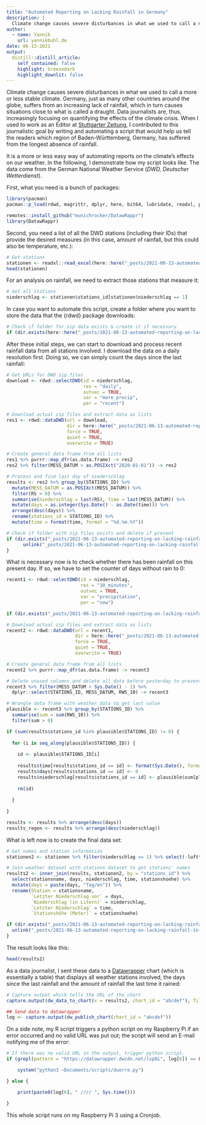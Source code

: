 ```yaml
---
title: "Automated Reporting on Lacking Rainfall in Germany"
description: |
  Climate change causes severe disturbances in what we used to call a more or less stable climate.
author:
  - name: Yannik
    url: yannikbuhl.de
date: 06-13-2021
output:
  distill::distill_article:
    self_contained: false
    highlight: breezedark
    highlight_downlit: false
---
```


Climate change causes severe disturbances in what we used to call a more or less stable climate. Germany, just as many other countries around the globe, suffers from an increasing lack of rainfall, which in turn causes situations close to what is called a draught. Data journalists are, thus, increasingly focusing on quantifying the effects of the climate crisis. When I used to work as an Editor at [Stuttgarter Zeitung](www.stuttgarter-zeitung.de), I contributed to this journalistic goal by writing and automating a script that would help us tell the readers which region of Baden-Württemberg, Germany, has suffered from the longest absence of rainfall. 

It is a more or less easy way of automating reports on the climate's effects on our weather. In the following, I demonstrate how my script looks like. The data come from the German National Weather Service (*DWD, Deutscher Wetterdienst*).

First, what you need is a bunch of packages:

```r
library(pacman)
pacman::p_load(rdwd, magrittr, dplyr, here, bit64, lubridate, readxl, purrr, backports, remotes)
```

```r
remotes::install_github("munichrocker/DatawRappr")
library(DatawRappr)
```

Second, you need a list of all the DWD stations (including their IDs) that provide the desired measures (in this case, amount of rainfall, but this could also be temperature, etc.):

```r
# Get stations
stationen <- readxl::read_excel(here::here("_posts/2021-06-13-automated-reporting-on-lacking-rainfall-in-germany/stationen_bw.xlsx"))
head(stationen)
```

For an analysis on rainfall, we need to extract those stations that measure it:

```r
# Get all stations
niederschlag <- stationen$stations_id[stationen$niederschlag == 1]
```

In case you want to automate this script, create a folder where you want to store the data that the {rdwd} package downloads:

```r
# Check if folder for zip data exists & create it if necessary
if (dir.exists(here::here("_posts/2021-06-13-automated-reporting-on-lacking-rainfall-in-germany/wetter")) == FALSE) {dir.create(here::here("_posts/2021-06-13-automated-reporting-on-lacking-rainfall-in-germany/wetter"))}
```

After these initial steps, we can start to download and process recent rainfall data from all stations involved. I download the data on a daily resolution first. Doing so, we can simply count the days since the last rainfall:

```r
# Get URLs for DWD zip files
download <- rdwd::selectDWD(id = niederschlag, 
                            res = "daily", 
                            outvec = TRUE, 
                            var = "more_precip", 
                            per = "recent")

# Download actual zip files and extract data as lists
res1 <- rdwd::dataDWD(url = download, 
                      dir = here::here("_posts/2021-06-13-automated-reporting-on-lacking-rainfall-in-germany/wetter"), 
                      force = TRUE, 
                      quiet = TRUE, 
                      overwrite = TRUE)

# Create general data frame from all lists
res1 %>% purrr::map_dfr(as.data.frame) -> res2
res2 %>% filter(MESS_DATUM > as.POSIXct("2020-01-01")) -> res2

# Process and find last day of niederschlag
results <- res2 %>% group_by(STATIONS_ID) %>% 
  mutate(MESS_DATUM = as.POSIXct(MESS_DATUM)) %>% 
  filter(RS > 0) %>% 
  summarise(niederschlag = last(RS), time = last(MESS_DATUM)) %>% 
  mutate(days = as.integer(Sys.Date() - as.Date(time))) %>% 
  arrange(desc(days)) %>% 
  rename(stations_id = STATIONS_ID) %>% 
  mutate(time = format(time, format = "%d.%m.%Y"))

# Check if folder with zip files exists and delete if present
if (dir.exists("_posts/2021-06-13-automated-reporting-on-lacking-rainfall-in-germany/wetter") == TRUE) {
      unlink("_posts/2021-06-13-automated-reporting-on-lacking-rainfall-in-germany/wetter", recursive = TRUE)
}

```

What is necessary now is to check whether there has been rainfall on this present day. If so, we have to set the counter of days without rain to 0:

```r
recent1 <- rdwd::selectDWD(id = niederschlag, 
                           res = "10_minutes", 
                           outvec = TRUE, 
                           var = "precipitation", 
                           per = "now")

if (dir.exists("_posts/2021-06-13-automated-reporting-on-lacking-rainfall-in-germany/wetter") == FALSE) {dir.create("_posts/2021-06-13-automated-reporting-on-lacking-rainfall-in-germany/wetter")}

# Download actual zip files and extract data as lists
recent2 <- rdwd::dataDWD(url = recent1, 
                         dir = here::here("_posts/2021-06-13-automated-reporting-on-lacking-rainfall-in-germany/wetter"), 
                         force = TRUE, 
                         quiet = TRUE, 
                         overwrite = TRUE)

# Create general data frame from all lists
recent2 %>% purrr::map_dfr(as.data.frame) -> recent3

# Delete unused columns and delete all data before yesterday to prevent errors
recent3 %>% filter(MESS_DATUM > Sys.Date() - 1) %>% 
  dplyr::select(STATIONS_ID, MESS_DATUM, RWS_10) -> recent3

# Wrangle data frame with weather data to get last value
plausible <- recent3 %>% group_by(STATIONS_ID) %>% 
  summarise(sum = sum(RWS_10)) %>% 
  filter(sum > 0)

if (sum(results$stations_id %in% plausible$STATIONS_ID) != 0) {
  
  for (i in seq_along(plausible$STATIONS_ID)) {
    
    id <- plausible$STATIONS_ID[i]
    
    results$time[results$stations_id == id] <- format(Sys.Date(), format = "%d.%m.%Y")
    results$days[results$stations_id == id] <- 0
    results$niederschlag[results$stations_id == id] <- plausible$sum[plausible$STATIONS_ID == id]
    
    rm(id)
    
  }
  
}

results <- results %>% arrange(desc(days))
results_regen <- results %>% arrange(desc(niederschlag))

```

What is left now is to create the final data set:

```r
# Get names and station information
stationen2 <- stationen %>% filter(niederschlag == 1) %>% select(-lufttemperatur, -niederschlag, -wind)

# Join weather dataset with stations dataset to get stations' names
results2 <- inner_join(results, stationen2, by = "stations_id") %>% 
  select(stationsname, days, niederschlag, time, stationshoehe) %>% 
  mutate(days = paste(days, "Tag/en")) %>% 
  rename(Station = stationsname, 
         `Letzter Niederschlag vor` = days,
         `Niederschlag (in Litern)` = niederschlag,
         `Letzter Niederschlag` = time,
         `Stationshöhe (Meter)` = stationshoehe)

if (dir.exists("_posts/2021-06-13-automated-reporting-on-lacking-rainfall-in-germany/wetter") == TRUE) {
  unlink("_posts/2021-06-13-automated-reporting-on-lacking-rainfall-in-germany/wetter", recursive = TRUE)
}

```

The result looks like this:

```r
head(results2)
```

As a data journalist, I sent these data to a [Datawrapper](https://developer.datawrapper.de/docs) chart (which is essentially a table) that displays all weather stations involved, the days since the last rainfall and the amount of rainfall the last time it rained:

```r
# Capture output which tells the URL of the chart
capture.output(dw_data_to_chart(x = results2, chart_id = "abcdef"), file = "/dev/null")

## Send data to datawrapper
log <- capture.output(dw_publish_chart(chart_id = "abcdef"))

```

On a side note, my R script triggers a python script on my Raspberry Pi if an error occurred and no valid URL was put out; the script will send an E-mail notifying me of the error:

```r
# If there was no valid URL in the output, trigger python script.
if (grepl(pattern = "https://datawrapper.dwcdn.net/lxpOi", log[6]) == FALSE) {

	system("python3 ~Documents/scripts/duerre.py")

} else {

	print(paste0(log[6], " //// ", Sys.time()))

}
```

This whole script runs on my Raspberry Pi 3 using a Cronjob.
